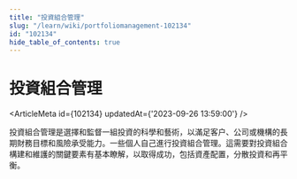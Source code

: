 ```yaml
---
title: "投資組合管理"
slug: "/learn/wiki/portfoliomanagement-102134"
id: "102134"
hide_table_of_contents: true
---
```



# 投資組合管理

<ArticleMeta id={102134} updatedAt={'2023-09-26 13:59:00'} />
<div className='border-solid border-b border-t-0 my-4 border-[var(--ifm-color-gray-300)]' />

投資組合管理是選擇和監督一組投資的科學和藝術，以滿足客户、公司或機構的長期財務目標和風險承受能力。一些個人自己進行投資組合管理。這需要對投資組合構建和維護的關鍵要素有基本瞭解，以取得成功，包括資產配置，分散投資和再平衡。

